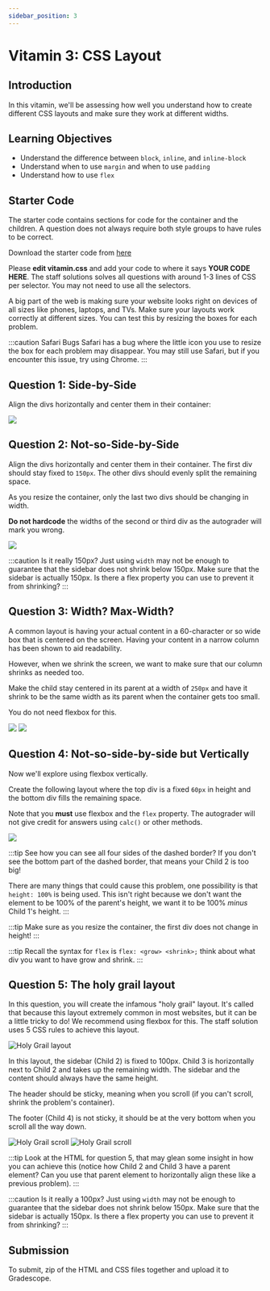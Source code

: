 ```yaml
---
sidebar_position: 3
---
```


# Vitamin 3: CSS Layout

## Introduction

In this vitamin, we'll be assessing how well you understand how to create
different CSS layouts and make sure they work at different widths.

## Learning Objectives

- Understand the difference between `block`, `inline`, and `inline-block`
- Understand when to use `margin` and when to use `padding`
- Understand how to use `flex`

## Starter Code

The starter code contains sections for code for the container and the children.
A question does not always require both style groups to have rules to be correct.

Download the starter code from [here](./starter/vitamin3.zip)

Please **edit vitamin.css** and add your code to where it says **YOUR CODE HERE**.
The staff solutions solves all questions with around 1-3 lines of CSS per selector.
You may not need to use all the selectors.

A big part of the web is making sure your website looks right on devices of all sizes
like phones, laptops, and TVs. Make sure your layouts work correctly at different sizes.
You can test this by resizing the boxes for each problem.

:::caution Safari Bugs
Safari has a bug where the little icon you use to resize the box for each problem may
disappear. You may still use Safari, but if you encounter this issue, try using Chrome.
:::

## Question 1: Side-by-Side

Align the divs horizontally and center them in their container:

![](./Vit3Assets/Q1.png)

## Question 2: Not-so-Side-by-Side

Align the divs horizontally and center them in their container. The first div should
stay fixed to `150px`. The other divs should evenly split the remaining space.

As you resize the container, only the last two divs should be changing in width.

**Do not hardcode** the widths of the second or third div as the autograder will mark
you wrong.

![](./Vit3Assets/Q2.png)

:::caution Is it really 150px?
Just using `width` may not be enough to guarantee that the sidebar does not shrink below 150px.
Make sure that the sidebar is actually 150px. Is there a flex property you can use to prevent
it from shrinking?
:::

## Question 3: Width? Max-Width?

A common layout is having your actual content in a 60-character or so wide box that
is centered on the screen. Having your content in a narrow column has been shown to
aid readability.

However, when we shrink the screen, we want to make sure that our column shrinks
as needed too.

Make the child stay centered in its parent at a width of `250px` and have it shrink
to be the same width as its parent when the container gets too small.

You do not need flexbox for this.

![](./Vit3Assets/Q3Small.png) ![](./Vit3Assets/Q3Big.png)

## Question 4: Not-so-side-by-side but Vertically

Now we'll explore using flexbox vertically.

Create the following layout where the top div is a fixed `60px` in height and
the bottom div fills the remaining space.

Note that you **must** use flexbox and the `flex` property. The autograder will not
give credit for answers using `calc()` or other methods.

![](./Vit3Assets/Q4-dashed.png)

:::tip
See how you can see all four sides of the dashed border? If you don't see the
bottom part of the dashed border, that means your Child 2 is too big!

There are many things that could cause this problem, one possibility is that
`height: 100%` is being used. This isn't right because we don't want the element
to be 100% of the parent's height, we want it to be 100% _minus_ Child 1's height.
:::

:::tip
Make sure as you resize the container, the first div does not change in height!
:::

:::tip
Recall the syntax for `flex` is `flex: <grow> <shrink>;` think about
what div you want to have grow and shrink.
:::

## Question 5: The holy grail layout

In this question, you will create the infamous "holy grail" layout. It's called
that because this layout extremely common in most websites, but it can be a little
tricky to do! We recommend using flexbox for this. The staff solution uses 5 CSS
rules to achieve this layout.

![Holy Grail layout](./Vit3Assets/holygrail.png)

In this layout, the sidebar (Child 2) is fixed to 100px. Child 3 is horizontally
next to Child 2 and takes up the remaining width. The sidebar and the content
should always have the same height.

The header should be sticky, meaning when you scroll (if you can't scroll, shrink
the problem's container).

The footer (Child 4) is not sticky, it should be at the very bottom when you scroll
all the way down.

![Holy Grail scroll](./Vit3Assets/holygrail-top.png) ![Holy Grail scroll](./Vit3Assets/holygrail-scroll.png)

:::tip
Look at the HTML for question 5, that may glean some insight in how you can achieve
this (notice how Child 2 and Child 3 have a parent element? Can you use that parent
element to horizontally align these like a previous problem).
:::

:::caution Is it really a 100px?
Just using `width` may not be enough to guarantee that the sidebar does not shrink below 150px.
Make sure that the sidebar is actually 150px. Is there a flex property you can use to prevent
it from shrinking?
:::

## Submission

To submit, zip of the HTML and CSS files together and upload it to Gradescope.
